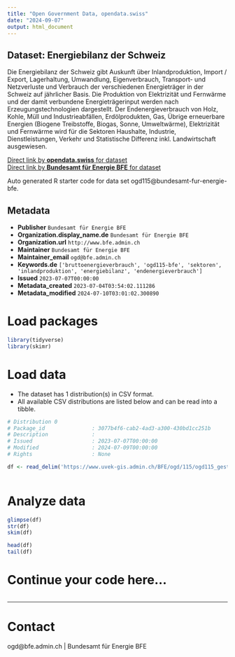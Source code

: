 ```yaml
---
title: "Open Government Data, opendata.swiss"
date: "2024-09-07"
output: html_document
---
```


## Dataset: Energiebilanz der Schweiz

Die Energiebilanz der Schweiz gibt Auskunft über Inlandproduktion, Import / Export, Lagerhaltung, Umwandlung, Eigenverbrauch, Transport- und Netzverluste und Verbrauch der verschiedenen Energieträger in der Schweiz auf jährlicher Basis. Die Produktion von Elektrizität und Fernwärme und der damit verbundene Energieträgerinput werden nach Erzeugungstechnologien dargestellt. Der Endenergieverbrauch von Holz, Kohle, Müll und Industrieabfällen, Erdölprodukten, Gas, Übrige erneuerbare Energien (Biogene Treibstoffe, Biogas, Sonne, Umweltwärme), Elektrizität und Fernwärme wird für die Sektoren Haushalte, Industrie, Dienstleistungen, Verkehr und Statistische Differenz inkl. Landwirtschaft ausgewiesen. 

[Direct link by **opendata.swiss** for dataset](https://opendata.swiss/de/dataset/energiebilanz-der-schweiz)<br>
[Direct link by **Bundesamt für Energie BFE** for dataset](https://www.bfe.admin.ch/bfe/de/home/versorgung/statistik-und-geodaten/energiestatistiken/gesamtenergiestatistik.html)

Auto generated R starter code for data set ogd115@bundesamt-fur-energie-bfe.

## Metadata

- **Publisher** `Bundesamt für Energie BFE`
- **Organization.display_name.de** `Bundesamt für Energie BFE`
- **Organization.url** `http://www.bfe.admin.ch`
- **Maintainer** `Bundesamt für Energie BFE`
- **Maintainer_email** `ogd@bfe.admin.ch`
- **Keywords.de** `['bruttoenergieverbrauch', 'ogd115-bfe', 'sektoren', 'inlandproduktion', 'energiebilanz', 'endenergieverbrauch']`
- **Issued** `2023-07-07T00:00:00`
- **Metadata_created** `2023-07-04T03:54:02.111286`
- **Metadata_modified** `2024-07-10T03:01:02.300890`


# Load packages

```r

library(tidyverse)
library(skimr)

```

# Load data

-   The dataset has 1 distribution(s) in CSV format.
-   All available CSV distributions are listed below and can be read into a tibble.

```r

# Distribution 0
# Package_id               : 3077b4f6-cab2-4ad3-a300-430bd1cc251b
# Description              : 
# Issued                   : 2023-07-07T00:00:00
# Modified                 : 2024-07-09T00:00:00
# Rights                   : None

df <- read_delim('https://www.uvek-gis.admin.ch/BFE/ogd/115/ogd115_gest_bilanz.csv')



```

# Analyze data

```r

glimpse(df)
str(df)
skim(df)

head(df)
tail(df)

```

# Continue your code here...

```r

```

------------------------------------------------------------------------

# Contact

ogd@bfe.admin.ch | Bundesamt für Energie BFE
